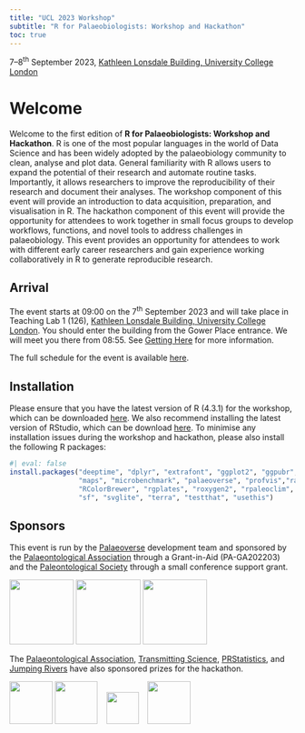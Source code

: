 ```yaml
---
title: "UCL 2023 Workshop"
subtitle: "R for Palaeobiologists: Workshop and Hackathon"
toc: true
---
```


7--8^th^ September 2023, [Kathleen Lonsdale Building, University College London](https://goo.gl/maps/CseD7br5SF9xLEQE6)

# Welcome

Welcome to the first edition of **R for Palaeobiologists: Workshop and Hackathon**. R is one of the most popular languages in the world of Data Science and has been widely adopted by the palaeobiology community to clean, analyse and plot data. General familiarity with R allows users to expand the potential of their research and automate routine tasks. Importantly, it allows researchers to improve the reproducibility of their research and document their analyses. The workshop component of this event will provide an introduction to data acquisition, preparation, and visualisation in R. The hackathon component of this event will provide the opportunity for attendees to work together in small focus groups to develop workflows, functions, and novel tools to address challenges in palaeobiology. This event provides an opportunity for attendees to work with different early career researchers and gain experience working collaboratively in R to generate reproducible research.

## Arrival

The event starts at 09:00 on the 7^th^ September 2023 and will take place in Teaching Lab 1 (126), [Kathleen Lonsdale Building, University College London](https://goo.gl/maps/CseD7br5SF9xLEQE6). You should enter the building from the Gower Place entrance. We will meet you there from 08:55. See [Getting Here](location.qmd) for more information. 

The full schedule for the event is available [here](schedule.qmd).

## Installation

Please ensure that you have the latest version of R (4.3.1) for the workshop, which can be downloaded [here](https://cran.r-project.org/bin/windows/base/). We also recommend installing the latest version of RStudio, which can be download [here](https://posit.co/download/rstudio-desktop/). To minimise any installation issues during the workshop and hackathon, please also install the following R packages:

```R
#| eval: false
install.packages("deeptime", "dplyr", "extrafont", "ggplot2", "ggpubr", 
                 "maps", "microbenchmark", "palaeoverse", "profvis","raster", 
                 "RColorBrewer", "rgplates", "roxygen2", "rpaleoclim",
                 "sf", "svglite", "terra", "testthat", "usethis")
```


## Sponsors

This event is run by the [Palaeoverse](https://palaeoverse.org) development team and sponsored by the [Palaeontological Association](https://www.palass.org) through a Grant-in-Aid (PA-GA202203) and the [Paleontological Society](https://www.paleosoc.org) through a small conference support grant.

![](images/logo.png){height="3cm"} ![](images/palass-logo.png){height="3cm"} ![](images/palsoc-logo.png){height="3cm"}

The [Palaeontological Association](https://www.palass.org), [Transmitting Science](https://www.transmittingscience.com), [PRStatistics](https://www.prstatistics.com), and [Jumping Rivers](https://www.jumpingrivers.com) have also sponsored prizes for the hackathon.  

![](images/palass-logo.png){height="2cm"} ![](images/ts-logo.png){height="2cm"} &nbsp;&nbsp; ![](images/pr-logo.png){height="1.5cm"} &nbsp;&nbsp; ![](images/jr-logo.png){height="2cm"}

